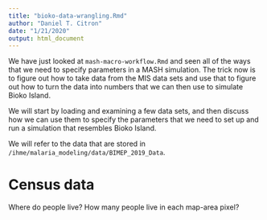 ```yaml
---
title: "bioko-data-wrangling.Rmd"
author: "Daniel T. Citron"
date: "1/21/2020"
output: html_document
---
```


We have just looked at `mash-macro-workflow.Rmd` and seen all of the ways that we need to specify parameters in a MASH simulation. The trick now is to figure out how to take data from the MIS data sets and use that to figure out how to turn the data into numbers that we can then use to simulate Bioko Island.

We will start by loading and examining a few data sets, and then discuss how we can use them to specify the parameters that we need to set up and run a simulation that resembles Bioko Island.

We will refer to the data that are stored in `/ihme/malaria_modeling/data/BIMEP_2019_Data`.

# Census data
Where do people live? How many people live in each map-area pixel?